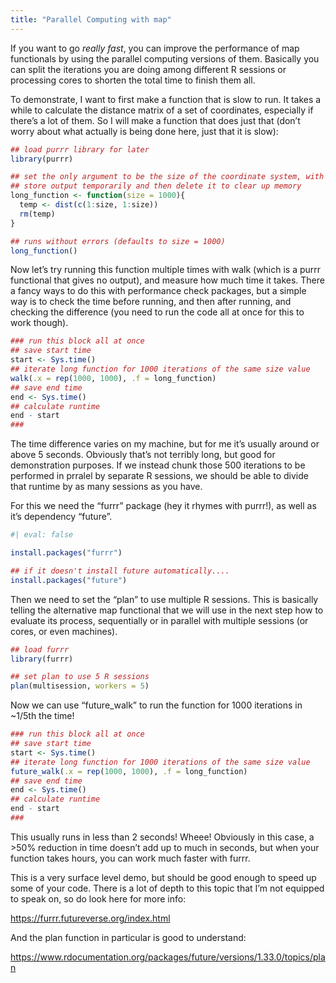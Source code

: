 ```yaml
---
title: "Parallel Computing with map"
---
```


If you want to go *really fast*, you can improve the performance of map functionals by using the parallel computing versions of them. Basically you can split the iterations you are doing among different R sessions or processing cores to shorten the total time to finish them all.

To demonstrate, I want to first make a function that is slow to run. It takes a while to calculate the distance matrix of a set of coordinates, especially if there's a lot of them. So I will make a function that does just that (don't worry about what actually is being done here, just that it is slow):

```r

## load purrr library for later
library(purrr)

## set the only argument to be the size of the coordinate system, with a default of 1000
## store output temporarily and then delete it to clear up memory
long_function <- function(size = 1000){
  temp <- dist(c(1:size, 1:size))
  rm(temp)
}

## runs without errors (defaults to size = 1000)
long_function()

```

Now let's try running this function multiple times with walk (which is a purrr functional that gives no output), and measure how much time it takes. There a fancy ways to do this with performance check packages, but a simple way is to check the time before running, and then after running, and checking the difference (you need to run the code all at once for this to work though).

```r

### run this block all at once
## save start time
start <- Sys.time()
## iterate long function for 1000 iterations of the same size value
walk(.x = rep(1000, 1000), .f = long_function)
## save end time
end <- Sys.time()
## calculate runtime
end - start
###

```

The time difference varies on my machine, but for me it's usually around or above 5 seconds. Obviously that's not terribly long, but good for demonstration purposes. If we instead chunk those 500 iterations to be performed in prralel by separate R sessions, we should be able to divide that runtime by as many sessions as you have.

For this we need the "furrr" package (hey it rhymes with purrr!), as well as it's dependency "future".

```r
#| eval: false

install.packages("furrr")

## if it doesn't install future automatically....
install.packages("future")

```

Then we need to set the "plan" to use multiple R sessions. This is basically telling the alternative map functional that we will use in the next step how to evaluate its process, sequentially or in parallel with multiple sessions (or cores, or even machines).

```r
## load furrr
library(furrr)

## set plan to use 5 R sessions
plan(multisession, workers = 5)
```

Now we can use "future_walk" to run the function for 1000 iterations in \~1/5th the time!

```r


### run this block all at once
## save start time
start <- Sys.time()
## iterate long function for 1000 iterations of the same size value
future_walk(.x = rep(1000, 1000), .f = long_function)
## save end time
end <- Sys.time()
## calculate runtime
end - start
###
```

This usually runs in less than 2 seconds! Wheee! Obviously in this case, a \>50% reduction in time doesn't add up to much in seconds, but when your function takes hours, you can work much faster with furrr.

This is a very surface level demo, but should be good enough to speed up some of your code. There is a lot of depth to this topic that I'm not equipped to speak on, so do look here for more info:

<https://furrr.futureverse.org/index.html>

And the plan function in particular is good to understand:

<https://www.rdocumentation.org/packages/future/versions/1.33.0/topics/plan>

